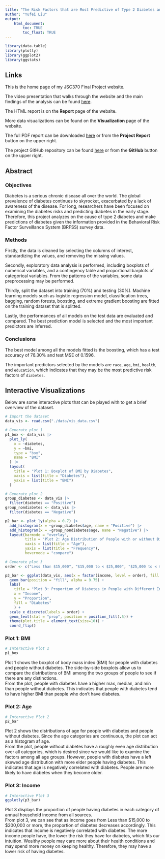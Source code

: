 ```yaml
---
title: "The Risk Factors that are Most Predictive of Type 2 Diabetes and Predict Whether an Individual Has Type 2 Diabetes"
author: "Yufei Liu"
output: 
    html_document:
        toc: TRUE
        toc_float: TRUE
---
```


```r
library(data.table)
library(plotly)
library(ggplot2)
library(ggstats)
```


## Links
This is the home page of my JSC370 Final Project website.

The video presentation that walks through the website and the main findings of the analysis can be found [here](https://play.library.utoronto.ca/watch/93217901c4f33faf70cda2ed025c7b0d).

The HTML report is on the **Report** page of the website.

More data visualizations can be found on the **Visualization** page of the website.

The full PDF report can be downloaded [here](Report.pdf) or from the **Project Report** button on the upper right.

The project GitHub repository can be found [here](https://github.com/Jennifer-xxx/Diabetes-Risk-Factors-and-Predictions) or from the **GitHub** button on the upper right.

## Abstract

### Objectives

Diabetes is a serious chronic disease all over the world. The global prevalence of diabetes continues to skyrocket, exacerbated by a lack of awareness of the disease. For long, researchers have been focused on examining the diabetes risks and predicting diabetes in the early stage. Therefore, this project analyzes on the cause of type 2 diabetes and make predictions of diabetes given the information provided in the Behavioral Risk Factor Surveillance System (BRFSS) survey data.

### Methods

Firstly, the data is cleaned by selecting the columns of interest, standardizing the values, and removing the missing values.

Secondly, exploratory data analysis is performed, including boxplots of numerical variables, and a contingency table and proportional barplots of categorical variables. From the patterns of the variables, some data preprocessing may be performed.

Thirdly, split the dataset into training (70%) and testing (30%). Machine learning models such as logistic regression model, classification trees, bagging, random forests, boosting, and extreme gradient boosting are fitted on the training dataset that is splitted.

Lastly, the performances of all models on the test data are evaluated and compared. The best prediction model is selected and the most important predictors are inferred.

### Conclusions

The best model among all the models fitted is the boosting, which has a test accuracy of 76.30% and test MSE of 0.1596.

The important predictors selected by the models are `race`, `age`, `bmi`, `health`, and `education`, which indicates that they may be the most predictive risk factors of `diabetes`.


## Interactive Visualizations {.tabset}

Below are some interactive plots that can be played with to get a brief overview of the dataset.

```r
# Import the dataset
data_vis <- read.csv("./data/vis_data.csv")
```

```r
# Generate plot 1
p1_box <- data_vis |>
  plot_ly(
    x = ~diabetes,
    y = ~bmi,
    type = "box",
    name = "BMI"
  ) |>
  layout(
    title = "Plot 1: Boxplot of BMI by Diabetes",
    xaxis = list(title = "Diabetes"),
    yaxis = list(title = "BMI")
  )

```

```r
# Generate plot 2
group_diabetes <- data_vis |>
  filter(diabetes == "Positive")
group_nondiabetes <- data_vis |>
  filter(diabetes == "Negative")

p2_bar <- plot_ly(alpha = 0.7) |>
  add_histogram(x = ~group_diabetes$age, name = "Positive") |>
  add_histogram(x = ~group_nondiabetes$age, name = "Negative") |>
  layout(barmode = "overlay",
         title = "Plot 2: Age Distribution of People with or without Diabetes",
         xaxis = list(title = "Age"), 
         yaxis = list(title = "Frequency"),
         hovermode = "compare")

```

```r
# Generate plot 3
order <- c("Less than $15,000", "$15,000 to < $25,000", "$25,000 to < $35,000", "$35,000 to < $50,000", "$50,000 to < $100,000", "$100,000 to < $200,000", "$200,000 or more")

p3_bar <- ggplot(data_vis, aes(x = factor(income, level = order), fill = diabetes, by = factor(income, level = order))) + 
  geom_bar(position = "fill", alpha = 0.75) + 
  labs(
    title = "Plot 3: Proportion of Diabetes in People with Different Income", 
    x = "Income", 
    y = "Proportion",
    fill = "Diabetes"
    ) +
  scale_x_discrete(labels = order) +
  geom_text(stat = "prop", position = position_fill(.5)) +
  theme(plot.title = element_text(size=10)) +
  coord_flip()

```

### Plot 1: BMI

```r
# Interactive Plot 1
p1_box
```

Plot 1 shows the boxplot of body mass index (BMI) for people with diabetes and people without diabetes. The side-by-side boxplots allow us to compare the distributions of BMI among the two groups of people to see if there are any distinctions.  
From the plot, people with diabetes have a higher max, median, and min than people without diabetes. This indicates that people with diabetes tend to have higher BMI than people who don't have diabetes. 

### Plot 2: Age

```r
# Interactive Plot 2
p2_bar
```

Plot 2 shows the distributions of age for people with diabetes and people without diabetes. Since the age categories are continuous, the plot can act as a histogram af age.  
From the plot, people without diabetes have a roughly even age distribution over all categories, which is desired since we would like to examine the factors among all age groups. However, people with diabetes have a left skewed age distribution with more elder people having diabetes. This indicates that age is negatively correlated with diabetes. People are more likely to have diabetes when they become older.

### Plot 3: Income

```r
# Interactive Plot 3
ggplotly(p3_bar)
```

Plot 3 displays the proportion of people having diabetes in each category of annual household income from all sources.  
From plot 3, we can see that as income goes from Less than \$15,000 to \$200,000 or more, the proportion of diabetes decreases accordingly. This indicates that income is negatively correlated with diabetes. The more income people have, the lower the risk they have for diabetes, which fits our intuition. Wealthy people may care more about their health conditions and may spend more money on keeping healthy. Therefore, they may have a lower risk of having diabetes.
